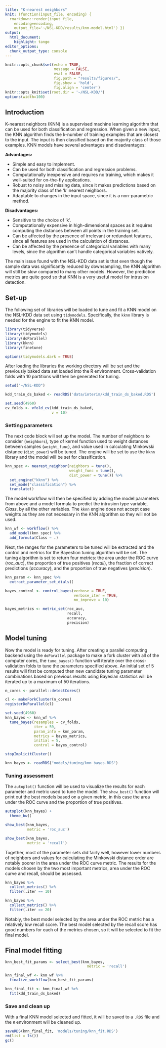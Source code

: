 ```yaml
---
title: "K-nearest neighbors"
knit: (function(input_file, encoding) {
  rmarkdown::render(input_file,
    encoding=encoding,
    output_file='~/NSL-KDD/results/knn-model.html') })
output:
  html_document:
    highlight: tango
editor_options: 
  chunk_output_type: console
---
```


```r
knitr::opts_chunk$set(echo = TRUE,
                      message = FALSE,
                      eval = FALSE,
                      fig.path = "results/figures/",
                      fig.show = 'hold',
                      fig.align = 'center')
knitr::opts_knit$set(root.dir = '~/NSL-KDD/')
options(width=100)
```

## Introduction

K-nearest neighbors (KNN) is a supervised machine learning algorithm that can be used for both classification and regression. When given a new input, the KNN algorithm finds the k-number of training examples that are closest to the input.  The input is then classified based on the majority class of those examples. KNN models have several advantages and disadvantages:

**Advantages:**

- Simple and easy to implement.
- Can be used for both classification and regression problems.
- Computationally inexpensive and requires no training, which makes it well-suited for on-the-fly applications.
- Robust to noisy and missing data, since it makes predictions based on the majority class of the 'k' nearest neighbors.
- Adaptable to changes in the input space, since it is a non-parametric method.

**Disadvantages:**

- Sensitive to the choice of 'k'.
- Computationally expensive in high-dimensional spaces as it requires computing the distances between all points in the training set.
- Can be affected by the presence of irrelevant or redundant features, since all features are used in the calculation of distances.
- Can be affected by the presence of categorical variables with many levels, since the algorithm can't handle categorical variables natively.

The main issue found with the NSL-KDD data set is that even though the sample data was significantly reduced by downsampling, the KNN algorithm will still be slow compared to many other models.  However, the prediction metrics are quite good so that KNN is a very useful model for intrusion detection.

## Set-up

The following set of libraries will be loaded to tune and fit a KNN model on the NSL-KDD data set using `tidymodels`.  Specifically, the `kknn` library is needed for the engine to fit the KNN model.  

```r
library(tidyverse)
library(tidymodels)
library(doParallel)
library(kknn)
library(finetune)

options(tidymodels.dark = TRUE)
```

After loading the libraries the working directory will be set and the previously baked data set loaded into the R environment. Cross-validation folds with 10 partitions will then be generated for tuning.

```r
setwd("~/NSL-KDD")

kdd_train_ds_baked <- readRDS('data/interim/kdd_train_ds_baked.RDS')

set.seed(4960)
cv_folds <- vfold_cv(kdd_train_ds_baked,
                     v = 10)
```

### Setting parameters

The next code block will set up the model.  The number of neighbors to consider (`neighbors`), type of kernel function used to weight distances between samples (`weight_func`), and value used in calculating Minkowski distance (`dist_power`) will be tuned.  The engine will be set to use the `kknn` library and the model will be set for classification.

```r
knn_spec <- nearest_neighbor(neighbors = tune(),
                             weight_func = tune(),
                             dist_power = tune()) %>% 
  set_engine("kknn") %>% 
  set_mode("classification") %>%
  translate()
```

The model workflow will then be specified by adding the model parameters from above and a model formula to predict the intrusion type variable, *Class*, by all the other variables.  The `kknn` engine does not accept case weights as they are not necessary in the KNN algorithm so they will not be used.

```r
knn_wf <- workflow() %>%
  add_model(knn_spec) %>%
  add_formula(Class ~ .)
```

Next, the ranges for the parameters to be tuned will be extracted and the control and metrics for the Bayestion tuning algorithm will be set.  The tuning algorithm is set to return four metrics: the area under the ROC curve (*roc_auc*), the proportion of true positives (*recall*), the fraction of correct predictions (*accuracy*), and the proportion of true negatives (*precision*).

```r
knn_param <- knn_spec %>% 
  extract_parameter_set_dials()

bayes_control <- control_bayes(verbose = TRUE,
                               verbose_iter = TRUE,
                               no_improve = 10)

bayes_metrics <- metric_set(roc_auc,
                            recall,
                            accuracy,
                            precision)
```

## Model tuning

Now the model is ready for tuning.  After creating a parallel computing backend using the `doParallel` package to make a fork cluster with all of the computer cores, the `tune_bayes()` function will iterate over the cross-validation folds to tune the parameters specified above.  An initial set of 5 results will first be computed then new candidate tuning parameter combinations based on previous results using Bayesian statistics will be iterated up to a maximum of 50 iterations.

```r
n_cores <- parallel::detectCores()

cl <- makeForkCluster(n_cores)
registerDoParallel(cl)

set.seed(4960)
knn_bayes <- knn_wf %>%
  tune_bayes(resamples = cv_folds,
             iter = 50,
             param_info = knn_param,
             metrics = bayes_metrics,
             initial = 5,
             control = bayes_control)

stopImplicitCluster()
```

```r
knn_bayes <- readRDS("models/tuning/knn_bayes.RDS")
```

### Tuning assessment

The `autoplot()` function will be used to visualize the results for each parameter and metric used to tune the model.  The `show_best()` function will print out the best models based on a given metric, in this case the area under the ROC curve and the proportion of true positives.

```r
autoplot(knn_bayes) +
  theme_bw()

show_best(knn_bayes,
          metric = 'roc_auc')

show_best(knn_bayes,
          metric = 'recall')
```

Together, most of the parameter sets did fairly well, however lower numbers of neighbors and values for calculating the Minkowski distance order are notably poorer in the area under the ROC curve metric.  The results for the models chosen by the two most important metrics, area under the ROC curve and recall, should be assessed.

```r
knn_bayes %>%
  collect_metrics() %>%
  filter(.iter == 10)

knn_bayes %>%
  collect_metrics() %>%
  filter(.iter == 20)
```

Notably, the best model selected by the area under the ROC metric has a relatively low recall score.  The best model selected by the recall score has good numbers for each of the metrics chosen, so it will be selected to fit the final model.

## Final model fitting

```r
knn_best_fit_params <- select_best(knn_bayes,
                                     metric = 'recall')

knn_final_wf <- knn_wf %>%
  finalize_workflow(knn_best_fit_params)

knn_final_fit <- knn_final_wf %>%
  fit(kdd_train_ds_baked)
```

### Save and clean up

With a final KNN model selected and fitted, it will be saved to a `.RDS` file and the `R` environment will be cleaned up.

```r
saveRDS(knn_final_fit, 'models/tuning/knn_fit.RDS')
rm(list = ls())
gc()
```